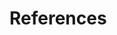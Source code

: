 \backmatter
\cleardoublepage
\phantomsection
\addcontentsline{toc}{part}{Bibliography}

\begingroup
# References {-}
\chaptermark{References}
\hspace{\parindent}
\setlength{\parindent}{-0.25in}
\setlength{\leftskip}{0.25in}
\setlength{\parskip}{0pt}
\footnotesize
<div id="refs"></div>
\endgroup
